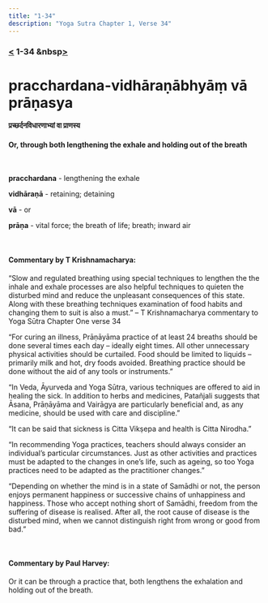 ```yaml
---
title: "1-34"
description: "Yoga Sutra Chapter 1, Verse 34"
---
```


### [<](/Chapter-1/1-33/) 1-34 &nbsp[>](/Chapter-1/1-35/)

# pracchardana-vidhāraṇābhyāṃ vā prāṇasya

#### प्रच्छर्दनविधारणाभ्यां वा प्राणस्य

#### Or, through both lengthening the exhale and holding out of the breath

<br />

**pracchardana** - lengthening the exhale <br />

**vidhāraṇā** - retaining; detaining <br />

**vā** - or <br />

**prāṇa** - vital force; the breath of life; breath; inward air <br />

<br />

#### Commentary by T Krishnamacharya:

“Slow and regulated breathing using special techniques
to lengthen the the inhale and exhale processes
are also helpful techniques to quieten the disturbed mind
and reduce the unpleasant consequences of this state.
Along with these breathing techniques examination of food habits
and changing them to suit is also a must.”
– T Krishnamacharya commentary to Yoga Sūtra Chapter One verse 34

“For curing an illness,
Prāṇāyāma practice of at least 24 breaths
should be done several times each day
– ideally eight times.
All other unnecessary physical activities should be curtailed.
Food should be limited to liquids – primarily milk
and hot, dry foods avoided.
Breathing practice should be done without the aid of any tools or instruments.”

“In Veda, Āyurveda and Yoga Sūtra,
various techniques are offered to aid in healing the sick.
In addition to herbs and medicines,
Patañjali suggests that Āsana, Prāṇāyāma and Vairāgya
are particularly beneficial and, as any medicine,
should be used with care and discipline.”

“It can be said that
sickness is Citta Vikṣepa
and health is Citta Nirodha.”

“In recommending Yoga practices, teachers should always consider an individual’s particular circumstances. Just as other activities and practices must be adapted to the changes in one’s life, such as ageing, so too Yoga practices need to be adapted as the practitioner changes.”

“Depending on whether the mind is in a state of Samādhi or not, the person enjoys permanent happiness or successive chains of unhappiness and happiness. Those who accept nothing short of Samādhi, freedom from the suffering of disease is realised. After all, the root cause of disease is the disturbed mind, when we cannot distinguish right from wrong or good from bad.”

<br />

#### Commentary by Paul Harvey:

Or it can be through a practice that,
both lengthens the exhalation and holding out of the breath.

<br />
